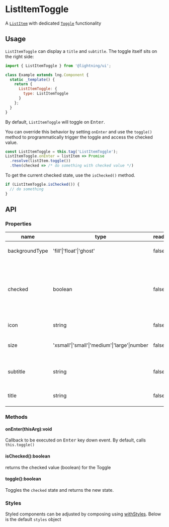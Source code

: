 
# ListItemToggle

A [`ListItem`](?path=/docs/listitem--basic) with dedicated [`Toggle`](?path=/docs/toggle--basic) functionality

## Usage

`ListItemToggle` can display a `title` and `subtitle`. The toggle itself sits on the right side:

```js
import { ListItemToggle } from '@lightning/ui';

class Example extends lng.Component {
  static _template() {
    return {
      ListItemToggle: {
        type: ListItemToggle
      }
    };
  }
}
```

<Canvas>
  <Story id="patterns-listitemtoggle--basic" />
</Canvas>

By default, `ListItemToggle` will toggle on <kbd>Enter</kbd>.

You can override this behavior by setting `onEnter` and use the `toggle()` method to programmatically trigger the toggle and access the checked value.

```js
const ListItemToggle = this.tag('ListItemToggle');
ListItemToggle.onEnter = listItem => Promise
  .resolve(listItem.toggle())
  .then(checked => /* do something with checked value */)
```

To get the current checked state, use the `isChecked()` method.

```js
if (ListItemToggle.isChecked()) {
  // do something
}
```

## API

### Properties

| name           | type                                         | readonly | description                                                                       |
| -------------- | -------------------------------------------- | -------- | --------------------------------------------------------------------------------- |
| backgroundType | 'fill'\|'float'\|'ghost'                     | false    | color of `ListItem` container.                                                    |
| checked        | boolean                                      | false    | sets initial `checked` value of Toggle. Use `toggle()` to change value after init |
| icon           | string                                       | false    | path to icon image                                                                |
| size           | 'xsmall'\|'small'\|'medium'\|'large'\|number | false    | width of the `ListItem` container                                                 |
| subtitle       | string                                       | false    | item metadata info goes here                                                      |
| title          | string                                       | false    | main item info goes here                                                          |

### Methods

#### onEnter(thisArg):void

Callback to be executed on <kbd>Enter</kbd> key down event. By default,
calls `this.toggle()`

#### isChecked():boolean

returns the checked value (boolean) for the Toggle

#### toggle():boolean

Toggles the `checked` state and returns the new state.

### Styles

Styled components can be adjusted by composing using [withStyles](?path=/docs/mixins-withstyles--basic). Below is the default `styles` object

<Theme theme={ListItemToggle.styles} />
